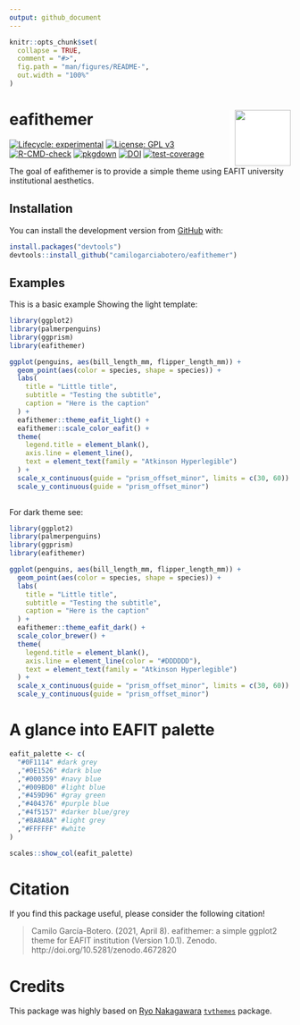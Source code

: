 ```yaml
---
output: github_document
---
```


<!-- README.md is generated from README.Rmd. Please edit that file -->

```r
knitr::opts_chunk$set(
  collapse = TRUE,
  comment = "#>",
  fig.path = "man/figures/README-",
  out.width = "100%"
)
```

# eafithemer <img src="man/figures/logo.png" align="right" style="padding-left:10px;background-color:white;" width="100"/>

<!-- badges: start -->
[![Lifecycle: experimental](https://img.shields.io/badge/lifecycle-experimental-orange.svg)](https://www.tidyverse.org/lifecycle/#experimental)
[![License: GPL v3](https://img.shields.io/badge/License-GPLv3-blue.svg)](https://www.gnu.org/licenses/gpl-3.0)
[![R-CMD-check](https://github.com/camilogarciabotero/eafithemer/workflows/R-CMD-check/badge.svg)](https://github.com/camilogarciabotero/eafithemer/actions)
[![pkgdown](https://github.com/camilogarciabotero/eafithemer/actions/workflows/pkgdown.yaml/badge.svg)](https://github.com/camilogarciabotero/eafithemer/actions/workflows/pkgdown.yaml)
[![DOI](https://zenodo.org/badge/DOI/10.5281/zenodo.4672820.svg)](https://doi.org/10.5281/zenodo.4672820)
[![test-coverage](https://github.com/camilogarciabotero/eafithemer/actions/workflows/test-coverage.yaml/badge.svg)](https://github.com/camilogarciabotero/eafithemer/actions/workflows/test-coverage.yaml)

<!-- badges: end -->

The goal of eafithemer is to provide a simple theme using EAFIT university institutional aesthetics.

## Installation

<!-- You can install the released version of eafithemer from [CRAN](https://CRAN.R-project.org) with: -->

<!-- ``` r -->

<!-- install.packages("eafithemer") -->

<!-- ``` -->

You can install the development version from [GitHub](https://github.com/) with:

``` r
install.packages("devtools")
devtools::install_github("camilogarciabotero/eafithemer")
```

## Examples

This is a basic example Showing the light template:

```r
library(ggplot2)
library(palmerpenguins)
library(ggprism)
library(eafithemer)

ggplot(penguins, aes(bill_length_mm, flipper_length_mm)) +
  geom_point(aes(color = species, shape = species)) +
  labs(
    title = "Little title",
    subtitle = "Testing the subtitle",
    caption = "Here is the caption"
  ) +
  eafithemer::theme_eafit_light() +
  eafithemer::scale_color_eafit() +
  theme(
    legend.title = element_blank(),
    axis.line = element_line(),
    text = element_text(family = "Atkinson Hyperlegible")
  ) +
  scale_x_continuous(guide = "prism_offset_minor", limits = c(30, 60)) +
  scale_y_continuous(guide = "prism_offset_minor") 
  
```

For dark theme see:

```r
library(ggplot2)
library(palmerpenguins)
library(ggprism)
library(eafithemer)

ggplot(penguins, aes(bill_length_mm, flipper_length_mm)) +
  geom_point(aes(color = species, shape = species)) +
  labs(
    title = "Little title",
    subtitle = "Testing the subtitle",
    caption = "Here is the caption"
  ) +
  eafithemer::theme_eafit_dark() +
  scale_color_brewer() +
  theme(
    legend.title = element_blank(),
    axis.line = element_line(color = "#DDDDDD"),
    text = element_text(family = "Atkinson Hyperlegible")
  ) +
  scale_x_continuous(guide = "prism_offset_minor", limits = c(30, 60)) +
  scale_y_continuous(guide = "prism_offset_minor") 
```

# A glance into EAFIT palette

```r
eafit_palette <- c(
  "#0F1114" #dark grey
  ,"#0E1526" #dark blue
  ,"#000359" #navy blue
  ,"#009BD0" #light blue
  ,"#459D96" #gray green
  ,"#404376" #purple blue
  ,"#4f5157" #darker blue/grey
  ,"#8A8A8A" #light grey
  ,"#FFFFFF" #white
)
```

```r
scales::show_col(eafit_palette)
```

# Citation
If you find this package useful, please consider the following citation! 

> Camilo García-Botero. (2021, April 8). eafithemer: a simple ggplot2 theme for EAFIT institution (Version 1.0.1). Zenodo. http://doi.org/10.5281/zenodo.4672820

# Credits

This package was highly based on [Ryo Nakagawara](https://github.com/Ryo-N7) [`tvthemes`](https://ryo-n7.github.io/tvthemes/) package.
